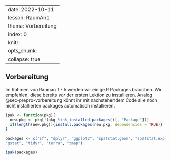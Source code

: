 

---
date: 2022-10-11
lesson: RaumAn1
thema: Vorbereitung
index: 0
knitr:
  opts_chunk: 
    collapse: true
---


## Vorbereitung {#sec-rauman-vorbereitung}

Im Rahmen von Rauman 1 - 5 werden wir einige R Packages brauchen. Wir empfehlen, diese bereits *vor* der ersten Lektion zu installieren. Analog @sec-prepro-vorbereitung könnt ihr mit nachstehendem Code alle noch nicht installierten packages automatisch installieren.

```r
ipak <- function(pkg){
  new.pkg <- pkg[!(pkg %in% installed.packages()[, "Package"])]
  if(length(new.pkg)){install.packages(new.pkg, dependencies = TRUE)}
}

packages <- c("sf", "dplyr", "ggplot2", "spatstat.geom", "spatstat.explore", 
"gstat", "tidyr", "terra", "tmap")

ipak(packages)

```